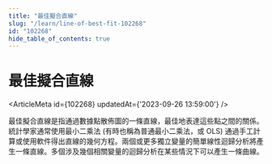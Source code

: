 ```yaml
---
title: "最佳擬合直線"
slug: "/learn/line-of-best-fit-102268"
id: "102268"
hide_table_of_contents: true
---
```



# 最佳擬合直線

<ArticleMeta id={102268} updatedAt={'2023-09-26 13:59:00'} />
<div className='border-solid border-b border-t-0 my-4 border-[var(--ifm-color-gray-300)]' />

最佳擬合直線是指通過數據點散佈圖的一條直線，最佳地表達這些點之間的關係。統計學家通常使用最小二乘法 (有時也稱為普通最小二乘法，或 OLS) 通過手工計算或使用軟件得出直線的幾何方程。兩個或更多獨立變量的簡單線性迴歸分析將產生一條直線。多個涉及幾個相關變量的迴歸分析在某些情況下可以產生一條曲線。
